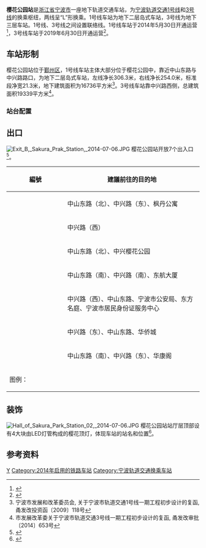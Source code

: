 {{Infobox station
| name = 樱花公园站
| eng_name = Sakura Park Station
| linecolour = {{NingboRT color|1|s}}
| linecolour2 = {{NingboRT color|3|s}} 
| symbol_location = 
| symbol = 
| type = [[地铁站|地铁站]]
| image = Sakura Park Station, 2019-06-30 01.jpg
| caption = 3号线樱花公园站站厅，摄于2019年
| address = [[中山路_(宁波)|中山东路]]、[[中兴路_(宁波)|中兴路]]路口
| borough = [[浙江省|浙江省]][[宁波市|宁波市]][[鄞州区|鄞州区]]
| country = {{CHN}}
| coordinates = {{coord|display=inline,title|format=dms|Region:CN_Railway_Station}}
| owned = [[宁波市轨道交通集团有限公司|宁波市轨道交通集团]]
| operator = 宁波市轨道交通集团运营分公司
| line = {{NingboRT Sign|1|full}}<br/>{{NingboRT Sign|3|full}}
| distance = 
| platform = {{NingboRT Sign|1|short}} 1个[[岛式站台|岛式站台]]<br/>{{NingboRT Sign|3|short}} 1个[[岛式站台|岛式站台]]
| tracks = {{NingboRT Sign|1|short}} 2条<br/>{{NingboRT Sign|3|short}} 2条
| bus_routes = <!--公交线路-->
| bus_stands = <!--公交站数量-->
| connections = <!--换乘交通-->
| structure = 地下车站
| hall = 地下站厅
| interchange = L型岛岛换乘
| elevator = 2部
| exits = 7个
| disabled = <!--无障碍设施-->
| depth = <!--车站埋深-->
| levels = 3层
| architect = 
| architectural_style = 
| colour = {{NingboRT Sign|1|short}} {{colorbox|#FFFFFD|border=black}} 白色<br/>{{NingboRT Sign|3|short}} {{colorbox|#FFC0CB|border=black}} 樱花粉
| status = 在用
| built = 
| opened = {{NingboRT Sign|1|short}} {{NingboRT Dater|year|month|day|line=1}}<br/>{{NingboRT Sign|3|short}} {{NingboRT Dater|year|month|day|line=3}}
| closed = 
| former = 
| passengers = 
| pass_year = 
| pass_rank = 
| station_hours = 05:58-22:50
| hours = {{NingboRT Station Time|1,3|东高|0:12|高霞|0:26|霞高|0:43|大高|0:08|高大|0:20}}
| first = {{collapsible list
  | title = 　
  | {{NingboRT Sign|1|short}}<br/>{{NingboRT Time|1东高F|0:12}}<br/>{{NingboRT Time|1高霞F|0:26}}<br/>{{NingboRT Sign|3|short}}<br/>{{NingboRT Time|3大金F|0:08}}<br/>{{NingboRT Time|3高大F|0:19}}
}}
| last = {{collapsible list
  | title = 　
  | {{NingboRT Sign|1|short}}<br/>{{NingboRT Time|1霞高L|0:43}}<br/>{{NingboRT Time|1高霞L|0:26}}<br/>{{NingboRT Sign|3|short}}<br/>{{NingboRT Time|3大金L|0:08}}<br/>{{NingboRT Time|3金大L|0:47}}
}}
| adjacent = {{s-rail-start}}
{{s-rail|title=NingboRT}}
{{s-line|system=NingboRT|line=1|previous=舟孟北路|next=福明路}}
{{s-line|system=NingboRT|line=3|previous=体育馆|next=儿童公园}}
{{end box}}
| route_map =
{{bs-map|inline=1|legend=0
|top=往[[舟孟北路站|舟孟北路站]]
|map=
\utSTRf\utSTRg
utSTRc2\utABZg3!~utSTR!~utSTRc2\utABZg3!~utSTR
utSTRr+1\utSTR+1!~utSTRc4!~utSTR\utSTR!~utSTRc4
\utSTR+BSl\utSTR+BSr
\utSTR+BSl\utSTR+BSr
\utSTRf\utSTRg
|bottom=往[[福明路站|福明路站]]
}}
}}
'''樱花公园站'''是[[浙江省|浙江省]][[宁波市|宁波市]]一座地下轨道交通车站，为[[宁波轨道交通|宁波轨道交通]][[宁波轨道交通1号线|1号线]]和[[宁波轨道交通3号线|3号线]]的换乘枢纽，两线呈“L”形换乘。1号线车站为地下二层岛式车站，3号线为地下三层车站。1号线、3号线之间设置联络线。1号线车站于2014年5月30日开通运营<ref name="main">{{cite web|url=http://daily.cnnb.com.cn/dnsb/html/2009-06/26/content_96812.htm|title=详解1号线一期站点|publisher=东南商报|date=2009-06-26|accessdate=2013-01-11|archive-date=2014-12-22|archive-url=https://web.archive.org/web/20141222194000/http://daily.cnnb.com.cn/dnsb/html/2009-06/26/content_96812.htm|dead-url=no}}</ref>，3号线车站于2019年6月30日开通运营<ref name="open-expect">{{cite web|title=宁波轨交3号线一期6月30日试运营 你想了解的信息都在这|url=http://news.cnnb.com.cn/system/2019/06/20/030061147.shtml|accessdate=2019-06-20|author=张燕|date=2019-06-20|publisher=中国宁波网|archive-date=2019-06-20|archive-url=https://web.archive.org/web/20190620160027/http://news.cnnb.com.cn/system/2019/06/20/030061147.shtml|dead-url=no}}</ref>。

== 车站形制 ==
樱花公园站位于[[鄞州区|鄞州区]]，1号线车站主体大部分位于樱花公园中，靠近中山东路与中兴路路口，为地下二层岛式车站，左线净长306.3米，右线净长254.0米，标准段净宽21.3米，地下建筑面积为16736平方米<ref>宁波市发展和改革委员会, 关于宁波市轨道交通1号线一期工程初步设计的复函, 甬发改投资函〔2009〕118号</ref>。3号线车站靠中兴路西侧，总建筑面积19339平方米<ref>市发展改革委关于宁波市轨道交通3号线一期工程初步设计的复函, 甬发改审批〔2014〕653号</ref>。

=== 站台配置 ===
{{RenderStations|system=NingboRT|
; B2层
{{RailStStart|北}}
{{RailStLine|1|1|dir=l|{{NingboRT Sign|1}} $$舟孟北路$$・{{NingboRT Terminus|1|left}}方向}}
{{RailStPlatform|岛}}
{{RailStLine|2|2|dir=r|{{NingboRT Sign|1}} $$福明路$$・{{NingboRT Terminus|1|right}}方向}}
{{RailStEnd|南}}
; B3层
{{RailStStart|西}}
{{RailStLine|1|1|dir=l|{{NingboRT Sign|3}} $$儿童公园$$・{{NingboRT Terminus|3|right}}方向}}
{{RailStPlatform|岛}}
{{RailStLine|2|2|dir=r|{{NingboRT Sign|3}} $$体育馆$$・{{NingboRT Terminus|3|left}}方向}}
{{RailStEnd|东}}
}}

== 出口 ==
[[File:Exit_B,_Sakura_Prak_Station,_2014-07-06.JPG|thumb]]
樱花公园站开放7个出入口<ref name=":0">{{Cite web|title=樱花公园站综合资讯图|url=http://www.nbmetro.com/line_ajax.php?1/56|accessdate=2019-06-29|author=|date=|format=|publisher=宁波市轨道交通集团有限公司|language=|archive-date=2019-09-04|archive-url=https://web.archive.org/web/20190904035058/http://www.nbmetro.com/line_ajax.php?1%2F56|dead-url=no}}</ref>。
{| class="wikitable"
! width=135px | 編號 !! 建議前往的目的地
|-
| {{NingboRT Exit|A}}
| 中山东路（北）、中兴路（东）、枫丹公寓
|-
| {{NingboRT Exit|B}}
| 中兴路（西）
|-
| {{NingboRT Exit|C}}
| 中山东路（北）、中兴樱花公园
|-
| {{NingboRT Exit|D}}
| 中山东路（南）、中兴路（南）、东航大厦
|-
| {{NingboRT Exit|E}}
| 中兴路（西）、中山东路、宁波市公安局、东方名庭、宁波市居民身份证服务中心
|-
| {{NingboRT Exit|F|comment=E}}
| 中兴路（东）、中山东路、华侨城
|-
| {{NingboRT Exit|G}}
| 中山东路（南）、中兴路（东）、华康阁
|- 
! colspan="2" style="text-align: left" | 图例：{{NingboRT Exit/Legend|E}}
|}

== 装饰 ==
[[File:Hall_of_Sakura_Park_Station_02,_2014-07-06.JPG|thumb]]
樱花公园站站厅层顶部设有4大块由LED灯管构成的樱花顶灯，体现车站的站名和位置<ref>{{cite web|url=http://news.cnnb.com.cn/system/2014/05/14/008061734.shtml|title=宁波轨道交通1号线一期6个车站文化墙亮相|publisher=中国宁波网|date=2014-05-14|accessdate=2014-05-22|archive-date=2016-03-06|archive-url=https://web.archive.org/web/20160306091813/http://news.cnnb.com.cn/system/2014/05/14/008061734.shtml|dead-url=no}}</ref>。

== 参考资料 ==
{{commonscat|Sakura Park Station}}
{{reflist}}

{{宁波轨道交通1号线|Y}}
{{宁波轨道交通3号线|Y}}

[[Category:鄞州区轨道交通车站|Y]]
[[Category:2014年启用的铁路车站|Category:2014年启用的铁路车站]]
[[Category:宁波轨道交通换乘车站|Category:宁波轨道交通换乘车站]]
